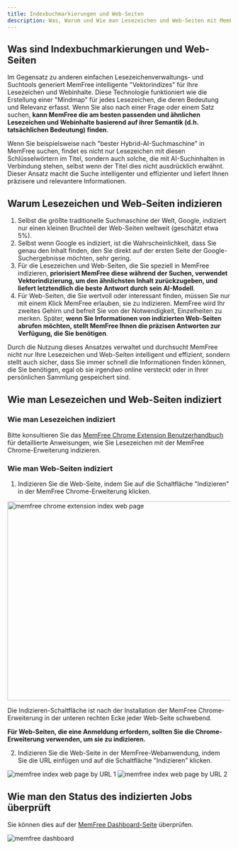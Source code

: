 ```yaml
---
title: Indexbuchmarkierungen und Web-Seiten
description: Was, Warum und Wie man Lesezeichen und Web-Seiten mit MemFree indiziert
---
```


## Was sind Indexbuchmarkierungen und Web-Seiten

Im Gegensatz zu anderen einfachen Lesezeichenverwaltungs- und Suchtools generiert MemFree intelligente "Vektorindizes" für Ihre Lesezeichen und Webinhalte. Diese Technologie funktioniert wie die Erstellung einer "Mindmap" für jedes Lesezeichen, die deren Bedeutung und Relevanz erfasst. Wenn Sie also nach einer Frage oder einem Satz suchen, **kann MemFree die am besten passenden und ähnlichen Lesezeichen und Webinhalte basierend auf ihrer Semantik (d.h. tatsächlichen Bedeutung) finden**.

Wenn Sie beispielsweise nach "bester Hybrid-AI-Suchmaschine" in MemFree suchen, findet es nicht nur Lesezeichen mit diesen Schlüsselwörtern im Titel, sondern auch solche, die mit AI-Suchinhalten in Verbindung stehen, selbst wenn der Titel dies nicht ausdrücklich erwähnt. Dieser Ansatz macht die Suche intelligenter und effizienter und liefert Ihnen präzisere und relevantere Informationen.

## Warum Lesezeichen und Web-Seiten indizieren

1. Selbst die größte traditionelle Suchmaschine der Welt, Google, indiziert nur einen kleinen Bruchteil der Web-Seiten weltweit (geschätzt etwa 5%).
2. Selbst wenn Google es indiziert, ist die Wahrscheinlichkeit, dass Sie genau den Inhalt finden, den Sie direkt auf der ersten Seite der Google-Suchergebnisse möchten, sehr gering.
3. Für die Lesezeichen und Web-Seiten, die Sie speziell in MemFree indizieren, **priorisiert MemFree diese während der Suchen, verwendet Vektorindizierung, um den ähnlichsten Inhalt zurückzugeben, und liefert letztendlich die beste Antwort durch sein AI-Modell**.
4. Für Web-Seiten, die Sie wertvoll oder interessant finden, müssen Sie nur mit einem Klick MemFree erlauben, sie zu indizieren. MemFree wird Ihr zweites Gehirn und befreit Sie von der Notwendigkeit, Einzelheiten zu merken. Später, **wenn Sie Informationen von indizierten Web-Seiten abrufen möchten, stellt MemFree Ihnen die präzisen Antworten zur Verfügung, die Sie benötigen**.

Durch die Nutzung dieses Ansatzes verwaltet und durchsucht MemFree nicht nur Ihre Lesezeichen und Web-Seiten intelligent und effizient, sondern stellt auch sicher, dass Sie immer schnell die Informationen finden können, die Sie benötigen, egal ob sie irgendwo online versteckt oder in Ihrer persönlichen Sammlung gespeichert sind.

## Wie man Lesezeichen und Web-Seiten indiziert

### Wie man Lesezeichen indiziert

Bitte konsultieren Sie das [MemFree Chrome Extension Benutzerhandbuch](/docs/extension-user-guide) für detaillierte Anweisungen, wie Sie Lesezeichen mit der MemFree Chrome-Erweiterung indizieren.

### Wie man Web-Seiten indiziert

1. Indizieren Sie die Web-Seite, indem Sie auf die Schaltfläche "Indizieren" in der MemFree Chrome-Erweiterung klicken.

<Image
    className="mt-4 overflow-hidden rounded-lg border"
    src="/images/changelog/extension-index.webp"
    width="800"
    height="450"
    alt="memfree chrome extension index web page"
/>

Die Indizieren-Schaltfläche ist nach der Installation der MemFree Chrome-Erweiterung in der unteren rechten Ecke jeder Web-Seite schwebend.

**Für Web-Seiten, die eine Anmeldung erfordern, sollten Sie die Chrome-Erweiterung verwenden, um sie zu indizieren.**

2. Indizieren Sie die Web-Seite in der MemFree-Webanwendung, indem Sie die URL einfügen und auf die Schaltfläche "Indizieren" klicken.

<img className="mt-4 overflow-hidden rounded-lg border" src="/images/doc/web-index-1.png" alt="memfree index web page by URL 1" />

<img className="mt-4 overflow-hidden rounded-lg border" src="/images/doc/web-index-2.png" alt="memfree index web page by URL 2" />

## Wie man den Status des indizierten Jobs überprüft

Sie können dies auf der [MemFree Dashboard-Seite](https://www.memfree.me/dashboard) überprüfen.

<img className="my-4 overflow-hidden rounded-lg border" src="/images/changelog/dashboard.png" alt="memfree dashboard" />
